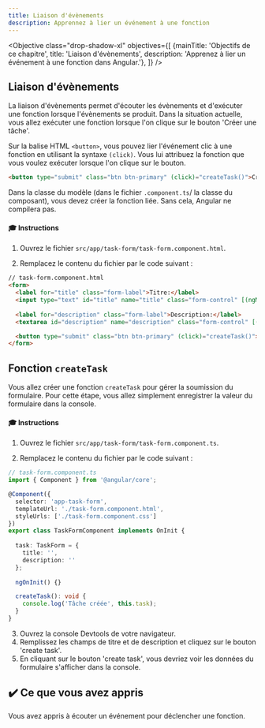 ```yaml
---
title: Liaison d'évènements
description: Apprennez à lier un événement à une fonction
---
```



<Objective class="drop-shadow-xl" objectives={[
{mainTitle: 'Objectifs de ce chapitre', title: 'Liaison d\'évènements', description: 'Apprenez à lier un événement à une fonction dans Angular.'},
]} />


## Liaison d'évènements

La liaison d'évènements permet d'écouter les évènements et d'exécuter une fonction lorsque l'évènements se produit.
Dans la situation actuelle, vous allez exécuter une fonction lorsque l'on clique sur le bouton 'Créer une tâche'.

Sur la balise HTML `<button>`, vous pouvez lier l'événement clic à une fonction en utilisant la syntaxe `(click)`.
Vous lui attribuez la fonction que vous voulez exécuter lorsque l'on clique sur le bouton.

```html ins="(click)="createTask()""
<button type="submit" class="btn btn-primary" (click)="createTask()">Créer une tâche</button>
```

Dans la classe du modèle (dans le fichier `.component.ts`/ la classe du composant), vous devez créer la fonction liée. Sans cela, Angular ne compilera pas.

#### 🎓 Instructions

1. Ouvrez le fichier `src/app/task-form/task-form.component.html`.

2. Remplacez le contenu du fichier par le code suivant :

```html ins={"Ajoutez la liaison d\'évènement de soumission du formulaire": 8-9} ins="(click)="createTask()""
// task-form.component.html
<form>
  <label for="title" class="form-label">Titre:</label>
  <input type="text" id="title" name="title" class="form-control" [(ngModel)]="task.title">
  
  <label for="description" class="form-label">Description:</label>
  <textarea id="description" name="description" class="form-control" [(ngModel)]="task.description"></textarea>

  <button type="submit" class="btn btn-primary" (click)="createTask()">Créer une tâche</button>
</form>
```

## Fonction `createTask`

Vous allez créer une fonction `createTask` pour gérer la soumission du formulaire.
Pour cette étape, vous allez simplement enregistrer la valeur du formulaire dans la console.

#### 🎓 Instructions

1. Ouvrez le fichier `src/app/task-form/task-form.component.ts`.

2. Remplacez le contenu du fichier par le code suivant :

```typescript ins={"Ajoutez la méthode createTask": 17-20}
// task-form.component.ts
import { Component } from '@angular/core';

@Component({
  selector: 'app-task-form',
  templateUrl: './task-form.component.html',
  styleUrls: ['./task-form.component.css']
})
export class TaskFormComponent implements OnInit {
    
  task: TaskForm = {
    title: '',
    description: ''
  };
    
  ngOnInit() {}  

  createTask(): void {
    console.log('Tâche créée', this.task);
  }
}
```

3. Ouvrez la console Devtools de votre navigateur.
4. Remplissez les champs de titre et de description et cliquez sur le bouton 'create task'.
4. En cliquant sur le bouton 'create task', vous devriez voir les données du formulaire s'afficher dans la console.

## ✔️ Ce que vous avez appris

Vous avez appris à écouter un événement pour déclencher une fonction.
